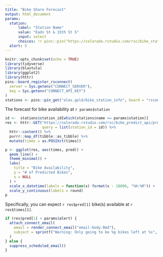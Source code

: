 ```yaml
---
title: "Bike Share Forecast"
output: html_document
params:
  station:
      label: "Station Name"
      value: "Eads St & 15th St S"
      input: select
      choices: !r pins::pin("https://colorado.rstudio.com/rsc/bike_station_info/", name = "stations"); pins::pin_get("stations")$name
  alert: 5
---
```


```r
knitr::opts_chunk$set(echo = TRUE)
library(tidyverse)
library(blastula)
library(ggplot2)
library(httr)
pins::board_register_rsconnect(
  server = Sys.getenv("CONNECT_SERVER"), 
  key = Sys.getenv("CONNECT_API_KEY")
)
stations <- pins::pin_get("alex.gold/bike_station_info", board = "rsconnect")

```

The forecast for bike availability at `r params$station`

```r

id <-  stations$station_id[which(stations$name == params$station)]
res <- httr::GET("https://colorado.rstudio.com/rsc/bike_predict_api/pred",
                 query = list(station_id = id)) %>%
  httr::content() %>%
  purrr::map_df(tibble::as_tibble) %>% 
  mutate(times = as.POSIXct(times))

p <- ggplot(res, aes(times, pred)) + 
  geom_line() + 
  theme_minimal() + 
  labs(
    title = "Bike Availability", 
    y = "# of Predicted Bikes", 
    x = NULL
  ) + 
  scale_x_datetime(labels = function(x) format(x - 18000, "%H:%M")) +
  scale_y_continuous(labels = round)
p
```

Specifically, you can expect `r res$pred[1]` bike(s) available at `r res$times[1]`.

```r
if (res$pred[1] < params$alert) {
  attach_connect_email(
    email = render_connect_email("email-body.Rmd"),
    subject = sprintf("Warning: Only going to be %g bikes left at %s", res$pred[1], params$station)
  )
} else {
  suppress_scheduled_email()
}
```
